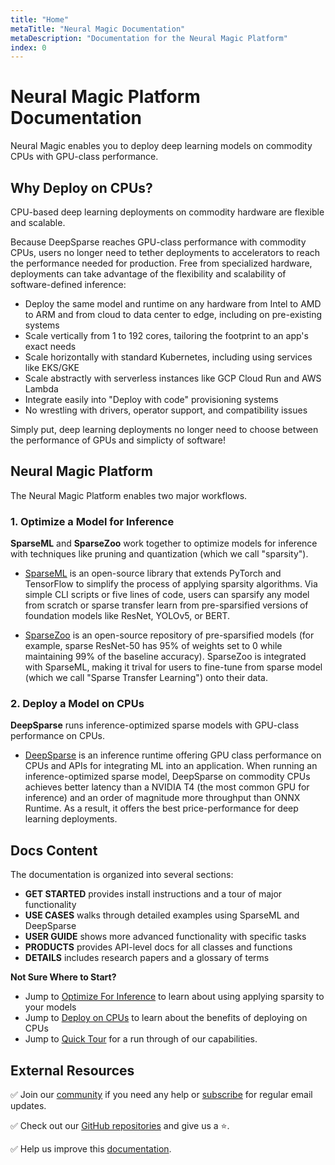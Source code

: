 ```yaml
---
title: "Home"
metaTitle: "Neural Magic Documentation"
metaDescription: "Documentation for the Neural Magic Platform"
index: 0
---
```


# Neural Magic Platform Documentation

Neural Magic enables you to deploy deep learning models on commodity CPUs with GPU-class performance.

## Why Deploy on CPUs?

CPU-based deep learning deployments on commodity hardware are flexible and scalable.

Because DeepSparse reaches GPU-class performance with commodity CPUs, users no longer need to tether deployments to
accelerators to reach the performance needed for production. Free from specialized hardware, 
deployments can take advantage of the flexibility and scalability of software-defined inference:
- Deploy the same model and runtime on any hardware from Intel to AMD to ARM and from cloud to data center to edge, including on pre-existing systems
- Scale vertically from 1 to 192 cores, tailoring the footprint to an app's exact needs
- Scale horizontally with standard Kubernetes, including using services like EKS/GKE
- Scale abstractly with serverless instances like GCP Cloud Run and AWS Lambda
- Integrate easily into "Deploy with code" provisioning systems
- No wrestling with drivers, operator support, and compatibility issues

Simply put, deep learning deployments no longer need to choose between the performance of GPUs and simplicty of software!

## Neural Magic Platform

The Neural Magic Platform enables two major workflows.

### 1. Optimize a Model for Inference

**SparseML** and **SparseZoo** work together to optimize models for inference with
techniques like pruning and quantization (which we call "sparsity").

- [SparseML](/products/sparseml) is an open-source library that extends PyTorch and TensorFlow to simplify the process of 
  applying sparsity algorithms. Via simple CLI scripts or five lines of code, users can sparsify any model from scratch 
  or sparse transfer learn from pre-sparsified versions of foundation models like ResNet, YOLOv5, or BERT.

- [SparseZoo](/products/sparsezoo) is an open-source repository of pre-sparsified models
  (for example, sparse ResNet-50 has 95% of weights set to 0 while maintaining 99% of the baseline accuracy). SparseZoo is integrated with 
  SparseML, making it trival for users to fine-tune from sparse model (which we call "Sparse Transfer Learning") onto their data.

### 2. Deploy a Model on CPUs

**DeepSparse** runs inference-optimized sparse models with GPU-class performance on CPUs.

- [DeepSparse](/products/deepsparse) is an inference runtime offering GPU class performance on CPUs and
 APIs for integrating ML into an application. When running an inference-optimized sparse model, DeepSparse on commodity CPUs
 achieves better latency than a NVIDIA T4 (the most common GPU for inference) and an order of magnitude more throughput than 
 ONNX Runtime. As a result, it offers the best price-performance for deep learning deployments.

## Docs Content

The documentation is organized into several sections:

- **GET STARTED** provides install instructions and a tour of major functionality
- **USE CASES** walks through detailed examples using SparseML and DeepSparse
- **USER GUIDE** shows more advanced functionality with specific tasks
- **PRODUCTS** provides API-level docs for all classes and functions 
- **DETAILS** includes research papers and a glossary of terms

**Not Sure Where to Start?**
- Jump to [Optimize For Inference](/index/optimize-workflow) to learn about using applying sparsity to your models
- Jump to [Deploy on CPUs](/index/deploy-workflow) to learn about the benefits of deploying on CPUs
- Jump to [Quick Tour](/index/quick-tour) for a run through of our capabilities.

## External Resources

✅ Join our [community](https://join.slack.com/t/discuss-neuralmagic/shared_invite/zt-q1a1cnvo-YBoICSIw3L1dmQpjBeDurQ) if you need any help
or [subscribe](https://neuralmagic.com/deep-sparse-community/#subscribe) for regular email updates.

✅ Check out our [GitHub repositories](https://github.com/neuralmagic) and give us a ⭐.

✅ Help us improve this [documentation](https://github.com/neuralmagic/docs).
